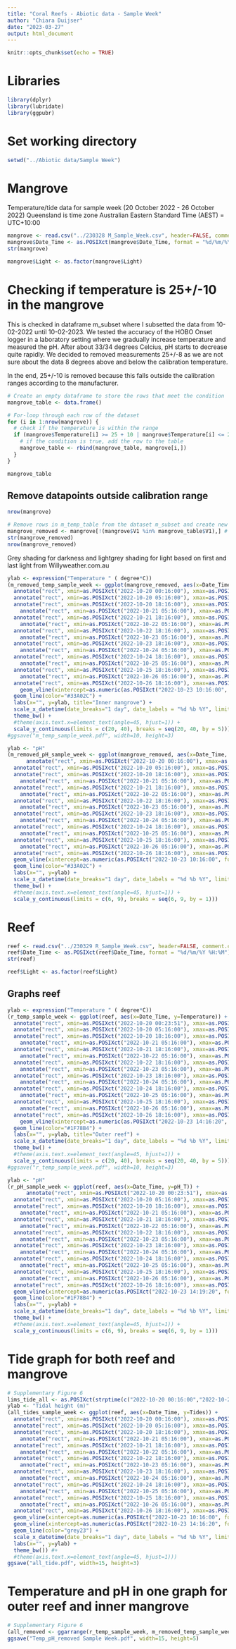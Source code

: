 ```yaml
---
title: "Coral Reefs - Abiotic data - Sample Week"
author: "Chiara Duijser"
date: "2023-03-27"
output: html_document
---
```


```r
knitr::opts_chunk$set(echo = TRUE)
```

# Libraries
```r
library(dplyr)
library(lubridate)
library(ggpubr)
```

# Set working directory
```r
setwd("../Abiotic data/Sample Week")
```

# Mangrove
Temperature/tide data for sample week (20 October 2022 - 26 October 2022)
Queensland is time zone Australian Eastern Standard Time (AEST) = UTC+10:00

```r
mangrove <- read.csv("../230328 M_Sample_Week.csv", header=FALSE, comment.char="#")
mangrove$Date_Time <- as.POSIXct(mangrove$Date_Time, format = "%d/%m/%Y %H:%M") 
str(mangrove)

mangrove$Light <- as.factor(mangrove$Light)
```

# Checking if temperature is 25+/-10 in the mangrove
This is checked in dataframe m_subset where I subsetted the data from 10-02-2022 until 10-02-2023. We tested the accuracy of the HOBO Onset logger in a laboratory setting where we gradually increase temperature and measured the pH. After about 33/34 degrees Celcius, pH starts to decrease quite rapidly. We decided to removed measurements 25+/-8 as we are not sure about the data 8 degrees above and below the calibration temperature.

In the end, 25+/-10 is removed because this falls outside the calibration ranges according to the manufacturer.

```r
# Create an empty dataframe to store the rows that meet the condition
mangrove_table <- data.frame()

# For-loop through each row of the dataset
for (i in 1:nrow(mangrove)) {
  # check if the temperature is within the range
  if (mangrove$Temperature[i] >= 25 + 10 | mangrove$Temperature[i] <= 25 - 10) {
    # if the condition is true, add the row to the table
    mangrove_table <- rbind(mangrove_table, mangrove[i,])
  }
}

mangrove_table
```

## Remove datapoints outside calibration range
```r
nrow(mangrove)

# Remove rows in m_temp_table from the dataset m_subset and create new dataset
mangrove_removed <- mangrove[!(mangrove$V1 %in% mangrove_table$V1),] # .x1. %in% .x2. tests whether the values in x1 are in x2. The ! operator reverses the result 
str(mangrove_removed)
nrow(mangrove_removed) 
```

Grey shading for darkness and lightgrey shading for light based on first and last light from Willyweather.com.au
```r
ylab <- expression("Temperature " ( degree*C))
(m_removed_temp_sample_week <- ggplot(mangrove_removed, aes(x=Date_Time, y=Temperature)) +
  annotate("rect", xmin=as.POSIXct("2022-10-20 00:16:00"), xmax=as.POSIXct("2022-10-20 05:16:00"), ymin = -Inf, ymax = Inf, color = NA, fill="grey", alpha = 0.5) +
  annotate("rect", xmin=as.POSIXct("2022-10-20 05:16:00"), xmax=as.POSIXct("2022-10-20 18:16:00"), ymin = -Inf, ymax = Inf, color = NA, fill="lightgrey", alpha = 0.2) +
  annotate("rect", xmin=as.POSIXct("2022-10-20 18:16:00"), xmax=as.POSIXct("2022-10-21 05:16:00"), ymin = -Inf, ymax = Inf, color = NA, fill="grey", alpha = 0.6) +
    annotate("rect", xmin=as.POSIXct("2022-10-21 05:16:00"), xmax=as.POSIXct("2022-10-21 18:16:00"), ymin = -Inf, ymax = Inf, color = NA, fill="lightgrey", alpha = 0.2) +
  annotate("rect", xmin=as.POSIXct("2022-10-21 18:16:00"), xmax=as.POSIXct("2022-10-22 05:16:00"), ymin = -Inf, ymax = Inf, color = NA, fill="grey", alpha = 0.6) +
    annotate("rect", xmin=as.POSIXct("2022-10-22 05:16:00"), xmax=as.POSIXct("2022-10-22 18:16:00"), ymin = -Inf, ymax = Inf, color = NA, fill="lightgrey", alpha = 0.2) +
  annotate("rect", xmin=as.POSIXct("2022-10-22 18:16:00"), xmax=as.POSIXct("2022-10-23 05:16:00"), ymin = -Inf, ymax = Inf, color = NA, fill="grey", alpha = 0.6) +
    annotate("rect", xmin=as.POSIXct("2022-10-23 05:16:00"), xmax=as.POSIXct("2022-10-23 18:16:00"), ymin = -Inf, ymax = Inf, color = NA, fill="lightgrey", alpha = 0.2) +
  annotate("rect", xmin=as.POSIXct("2022-10-23 18:16:00"), xmax=as.POSIXct("2022-10-24 05:16:00"), ymin = -Inf, ymax = Inf, color = NA, fill="grey", alpha = 0.6) +
    annotate("rect", xmin=as.POSIXct("2022-10-24 05:16:00"), xmax=as.POSIXct("2022-10-24 18:16:00"), ymin = -Inf, ymax = Inf, color = NA, fill="lightgrey", alpha = 0.2) +
  annotate("rect", xmin=as.POSIXct("2022-10-24 18:16:00"), xmax=as.POSIXct("2022-10-25 05:16:00"), ymin = -Inf, ymax = Inf, color = NA, fill="grey", alpha = 0.6) +
    annotate("rect", xmin=as.POSIXct("2022-10-25 05:16:00"), xmax=as.POSIXct("2022-10-25 18:16:00"), ymin = -Inf, ymax = Inf, color = NA, fill="lightgrey", alpha = 0.2) +
  annotate("rect", xmin=as.POSIXct("2022-10-25 18:16:00"), xmax=as.POSIXct("2022-10-26 05:16:00"), ymin = -Inf, ymax = Inf, color = NA, fill="grey", alpha = 0.6) +
    annotate("rect", xmin=as.POSIXct("2022-10-26 05:16:00"), xmax=as.POSIXct("2022-10-26 18:16:00"), ymin = -Inf, ymax = Inf, color = NA, fill="lightgrey", alpha = 0.2) +
  annotate("rect", xmin=as.POSIXct("2022-10-26 18:16:00"), xmax=as.POSIXct("2022-10-26 23:16:00"), ymin = -Inf, ymax = Inf, color = NA, fill="grey", alpha = 0.6) +
    geom_vline(xintercept=as.numeric(as.POSIXct("2022-10-23 10:16:00", format = "%Y-%m-%d %H:%M:%S")), linetype=2, color="#33A02C") +
  geom_line(color="#33A02C") + 
  labs(x="", y=ylab, title="Inner mangrove") +
  scale_x_datetime(date_breaks="1 day", date_labels = "%d %b %Y", limits=lims_tide) +
  theme_bw() +
  #theme(axis.text.x=element_text(angle=45, hjust=1)) +
  scale_y_continuous(limits = c(20, 40), breaks = seq(20, 40, by = 5)))
#ggsave("m_temp_sample_week.pdf", width=10, height=3)

ylab <- "pH"
(m_removed_pH_sample_week <- ggplot(mangrove_removed, aes(x=Date_Time, y=pH_T)) +
      annotate("rect", xmin=as.POSIXct("2022-10-20 00:16:00"), xmax=as.POSIXct("2022-10-20 05:16:00"), ymin = -Inf, ymax = Inf, color = NA, fill="grey", alpha = 0.5) +
  annotate("rect", xmin=as.POSIXct("2022-10-20 05:16:00"), xmax=as.POSIXct("2022-10-20 18:16:00"), ymin = -Inf, ymax = Inf, color = NA, fill="lightgrey", alpha = 0.2) +
  annotate("rect", xmin=as.POSIXct("2022-10-20 18:16:00"), xmax=as.POSIXct("2022-10-21 05:16:00"), ymin = -Inf, ymax = Inf, color = NA, fill="grey", alpha = 0.6) +
    annotate("rect", xmin=as.POSIXct("2022-10-21 05:16:00"), xmax=as.POSIXct("2022-10-21 18:16:00"), ymin = -Inf, ymax = Inf, color = NA, fill="lightgrey", alpha = 0.2) +
  annotate("rect", xmin=as.POSIXct("2022-10-21 18:16:00"), xmax=as.POSIXct("2022-10-22 05:16:00"), ymin = -Inf, ymax = Inf, color = NA, fill="grey", alpha = 0.6) +
    annotate("rect", xmin=as.POSIXct("2022-10-22 05:16:00"), xmax=as.POSIXct("2022-10-22 18:16:00"), ymin = -Inf, ymax = Inf, color = NA, fill="lightgrey", alpha = 0.2) +
  annotate("rect", xmin=as.POSIXct("2022-10-22 18:16:00"), xmax=as.POSIXct("2022-10-23 05:16:00"), ymin = -Inf, ymax = Inf, color = NA, fill="grey", alpha = 0.6) +
    annotate("rect", xmin=as.POSIXct("2022-10-23 05:16:00"), xmax=as.POSIXct("2022-10-23 18:16:00"), ymin = -Inf, ymax = Inf, color = NA, fill="lightgrey", alpha = 0.2) +
  annotate("rect", xmin=as.POSIXct("2022-10-23 18:16:00"), xmax=as.POSIXct("2022-10-24 05:16:00"), ymin = -Inf, ymax = Inf, color = NA, fill="grey", alpha = 0.6) +
    annotate("rect", xmin=as.POSIXct("2022-10-24 05:16:00"), xmax=as.POSIXct("2022-10-24 18:16:00"), ymin = -Inf, ymax = Inf, color = NA, fill="lightgrey", alpha = 0.2) +
  annotate("rect", xmin=as.POSIXct("2022-10-24 18:16:00"), xmax=as.POSIXct("2022-10-25 05:16:00"), ymin = -Inf, ymax = Inf, color = NA, fill="grey", alpha = 0.6) +
    annotate("rect", xmin=as.POSIXct("2022-10-25 05:16:00"), xmax=as.POSIXct("2022-10-25 18:16:00"), ymin = -Inf, ymax = Inf, color = NA, fill="lightgrey", alpha = 0.2) +
  annotate("rect", xmin=as.POSIXct("2022-10-25 18:16:00"), xmax=as.POSIXct("2022-10-26 05:16:00"), ymin = -Inf, ymax = Inf, color = NA, fill="grey", alpha = 0.6) +
    annotate("rect", xmin=as.POSIXct("2022-10-26 05:16:00"), xmax=as.POSIXct("2022-10-26 18:16:00"), ymin = -Inf, ymax = Inf, color = NA, fill="lightgrey", alpha = 0.2) +
  annotate("rect", xmin=as.POSIXct("2022-10-26 18:16:00"), xmax=as.POSIXct("2022-10-26 23:16:00"), ymin = -Inf, ymax = Inf, color = NA, fill="grey", alpha = 0.6) +
  geom_vline(xintercept=as.numeric(as.POSIXct("2022-10-23 10:16:00", format = "%Y-%m-%d %H:%M:%S")), linetype=2, color="#33A02C") +
  geom_line(color="#33A02C") + 
  labs(x="", y=ylab) +
  scale_x_datetime(date_breaks="1 day", date_labels = "%d %b %Y", limits=lims_tide) +
  theme_bw() +
  #theme(axis.text.x=element_text(angle=45, hjust=1)) +
  scale_y_continuous(limits = c(6, 9), breaks = seq(6, 9, by = 1)))
```


# Reef
```r
reef <- read.csv("../230329 R_Sample_Week.csv", header=FALSE, comment.char="#")
reef$Date_Time <- as.POSIXct(reef$Date_Time, format = "%d/%m/%Y %H:%M") # %Y- or %Y/!
str(reef)

reef$Light <- as.factor(reef$Light)
```

## Graphs reef
```r
ylab <- expression("Temperature " ( degree*C))
(r_temp_sample_week <- ggplot(reef, aes(x=Date_Time, y=Temperature)) +
  annotate("rect", xmin=as.POSIXct("2022-10-20 00:23:51"), xmax=as.POSIXct("2022-10-20 05:16:00"), ymin = -Inf, ymax = Inf, color = NA, fill="grey", alpha = 0.5) +
  annotate("rect", xmin=as.POSIXct("2022-10-20 05:16:00"), xmax=as.POSIXct("2022-10-20 18:16:00"), ymin = -Inf, ymax = Inf, color = NA, fill="lightgrey", alpha = 0.2) +
  annotate("rect", xmin=as.POSIXct("2022-10-20 18:16:00"), xmax=as.POSIXct("2022-10-21 05:16:00"), ymin = -Inf, ymax = Inf, color = NA, fill="grey", alpha = 0.6) +
    annotate("rect", xmin=as.POSIXct("2022-10-21 05:16:00"), xmax=as.POSIXct("2022-10-21 18:16:00"), ymin = -Inf, ymax = Inf, color = NA, fill="lightgrey", alpha = 0.2) +
  annotate("rect", xmin=as.POSIXct("2022-10-21 18:16:00"), xmax=as.POSIXct("2022-10-22 05:16:00"), ymin = -Inf, ymax = Inf, color = NA, fill="grey", alpha = 0.6) +
    annotate("rect", xmin=as.POSIXct("2022-10-22 05:16:00"), xmax=as.POSIXct("2022-10-22 18:16:00"), ymin = -Inf, ymax = Inf, color = NA, fill="lightgrey", alpha = 0.2) +
  annotate("rect", xmin=as.POSIXct("2022-10-22 18:16:00"), xmax=as.POSIXct("2022-10-23 05:16:00"), ymin = -Inf, ymax = Inf, color = NA, fill="grey", alpha = 0.6) +
    annotate("rect", xmin=as.POSIXct("2022-10-23 05:16:00"), xmax=as.POSIXct("2022-10-23 18:16:00"), ymin = -Inf, ymax = Inf, color = NA, fill="lightgrey", alpha = 0.2) +
  annotate("rect", xmin=as.POSIXct("2022-10-23 18:16:00"), xmax=as.POSIXct("2022-10-24 05:16:00"), ymin = -Inf, ymax = Inf, color = NA, fill="grey", alpha = 0.6) +
    annotate("rect", xmin=as.POSIXct("2022-10-24 05:16:00"), xmax=as.POSIXct("2022-10-24 18:16:00"), ymin = -Inf, ymax = Inf, color = NA, fill="lightgrey", alpha = 0.2) +
  annotate("rect", xmin=as.POSIXct("2022-10-24 18:16:00"), xmax=as.POSIXct("2022-10-25 05:16:00"), ymin = -Inf, ymax = Inf, color = NA, fill="grey", alpha = 0.6) +
    annotate("rect", xmin=as.POSIXct("2022-10-25 05:16:00"), xmax=as.POSIXct("2022-10-25 18:16:00"), ymin = -Inf, ymax = Inf, color = NA, fill="lightgrey", alpha = 0.2) +
  annotate("rect", xmin=as.POSIXct("2022-10-25 18:16:00"), xmax=as.POSIXct("2022-10-26 05:16:00"), ymin = -Inf, ymax = Inf, color = NA, fill="grey", alpha = 0.6) +
    annotate("rect", xmin=as.POSIXct("2022-10-26 05:16:00"), xmax=as.POSIXct("2022-10-26 18:16:00"), ymin = -Inf, ymax = Inf, color = NA, fill="lightgrey", alpha = 0.2) +
  annotate("rect", xmin=as.POSIXct("2022-10-26 18:16:00"), xmax=as.POSIXct("2022-10-26 23:23:51"), ymin = -Inf, ymax = Inf, color = NA, fill="grey", alpha = 0.6) +
    geom_vline(xintercept=as.numeric(as.POSIXct("2022-10-23 14:16:20", format = "%Y-%m-%d %H:%M:%S")), linetype=2, color="#1F78B4") +
  geom_line(color="#1F78B4") + 
  labs(x="", y=ylab, title="Outer reef") +
  scale_x_datetime(date_breaks="1 day", date_labels = "%d %b %Y", limits=lims_tide_reef) +
  theme_bw() +
  #theme(axis.text.x=element_text(angle=45, hjust=1)) +
  scale_y_continuous(limits = c(20, 40), breaks = seq(20, 40, by = 5)))
#ggsave("r_temp_sample_week.pdf", width=10, height=3)

ylab <- "pH"
(r_pH_sample_week <- ggplot(reef, aes(x=Date_Time, y=pH_T)) +
      annotate("rect", xmin=as.POSIXct("2022-10-20 00:23:51"), xmax=as.POSIXct("2022-10-20 05:16:00"), ymin = -Inf, ymax = Inf, color = NA, fill="grey", alpha = 0.5) +
  annotate("rect", xmin=as.POSIXct("2022-10-20 05:16:00"), xmax=as.POSIXct("2022-10-20 18:16:00"), ymin = -Inf, ymax = Inf, color = NA, fill="lightgrey", alpha = 0.2) +
  annotate("rect", xmin=as.POSIXct("2022-10-20 18:16:00"), xmax=as.POSIXct("2022-10-21 05:16:00"), ymin = -Inf, ymax = Inf, color = NA, fill="grey", alpha = 0.6) +
    annotate("rect", xmin=as.POSIXct("2022-10-21 05:16:00"), xmax=as.POSIXct("2022-10-21 18:16:00"), ymin = -Inf, ymax = Inf, color = NA, fill="lightgrey", alpha = 0.2) +
  annotate("rect", xmin=as.POSIXct("2022-10-21 18:16:00"), xmax=as.POSIXct("2022-10-22 05:16:00"), ymin = -Inf, ymax = Inf, color = NA, fill="grey", alpha = 0.6) +
    annotate("rect", xmin=as.POSIXct("2022-10-22 05:16:00"), xmax=as.POSIXct("2022-10-22 18:16:00"), ymin = -Inf, ymax = Inf, color = NA, fill="lightgrey", alpha = 0.2) +
  annotate("rect", xmin=as.POSIXct("2022-10-22 18:16:00"), xmax=as.POSIXct("2022-10-23 05:16:00"), ymin = -Inf, ymax = Inf, color = NA, fill="grey", alpha = 0.6) +
    annotate("rect", xmin=as.POSIXct("2022-10-23 05:16:00"), xmax=as.POSIXct("2022-10-23 18:16:00"), ymin = -Inf, ymax = Inf, color = NA, fill="lightgrey", alpha = 0.2) +
  annotate("rect", xmin=as.POSIXct("2022-10-23 18:16:00"), xmax=as.POSIXct("2022-10-24 05:16:00"), ymin = -Inf, ymax = Inf, color = NA, fill="grey", alpha = 0.6) +
    annotate("rect", xmin=as.POSIXct("2022-10-24 05:16:00"), xmax=as.POSIXct("2022-10-24 18:16:00"), ymin = -Inf, ymax = Inf, color = NA, fill="lightgrey", alpha = 0.2) +
  annotate("rect", xmin=as.POSIXct("2022-10-24 18:16:00"), xmax=as.POSIXct("2022-10-25 05:16:00"), ymin = -Inf, ymax = Inf, color = NA, fill="grey", alpha = 0.6) +
    annotate("rect", xmin=as.POSIXct("2022-10-25 05:16:00"), xmax=as.POSIXct("2022-10-25 18:16:00"), ymin = -Inf, ymax = Inf, color = NA, fill="lightgrey", alpha = 0.2) +
  annotate("rect", xmin=as.POSIXct("2022-10-25 18:16:00"), xmax=as.POSIXct("2022-10-26 05:16:00"), ymin = -Inf, ymax = Inf, color = NA, fill="grey", alpha = 0.6) +
    annotate("rect", xmin=as.POSIXct("2022-10-26 05:16:00"), xmax=as.POSIXct("2022-10-26 18:16:00"), ymin = -Inf, ymax = Inf, color = NA, fill="lightgrey", alpha = 0.2) +
  annotate("rect", xmin=as.POSIXct("2022-10-26 18:16:00"), xmax=as.POSIXct("2022-10-26 23:23:51"), ymin = -Inf, ymax = Inf, color = NA, fill="grey", alpha = 0.6) +
  geom_vline(xintercept=as.numeric(as.POSIXct("2022-10-23 14:19:20", format = "%Y-%m-%d %H:%M:%S")), linetype=2, color="#1F78B4") +
  geom_line(color="#1F78B4") + 
  labs(x="", y=ylab) +
  scale_x_datetime(date_breaks="1 day", date_labels = "%d %b %Y", limits=lims_tide_reef) +
  theme_bw() +
  #theme(axis.text.x=element_text(angle=45, hjust=1)) +
  scale_y_continuous(limits = c(6, 9), breaks = seq(6, 9, by = 1)))
```

# Tide graph for both reef and mangrove
```r
# Supplementary Figure 6
lims_tide_all <- as.POSIXct(strptime(c("2022-10-20 00:16:00","2022-10-26 23:23:51"), format = "%Y-%m-%d %H:%M:%S")) 
ylab <- "Tidal height (m)"
(all_tides_sample_week <- ggplot(reef, aes(x=Date_Time, y=Tides)) +
  annotate("rect", xmin=as.POSIXct("2022-10-20 00:16:00"), xmax=as.POSIXct("2022-10-20 05:16:00"), ymin = -Inf, ymax = Inf, color = NA, fill="grey", alpha = 0.5) +
  annotate("rect", xmin=as.POSIXct("2022-10-20 05:16:00"), xmax=as.POSIXct("2022-10-20 18:16:00"), ymin = -Inf, ymax = Inf, color = NA, fill="lightgrey", alpha = 0.2) +
  annotate("rect", xmin=as.POSIXct("2022-10-20 18:16:00"), xmax=as.POSIXct("2022-10-21 05:16:00"), ymin = -Inf, ymax = Inf, color = NA, fill="grey", alpha = 0.6) +
    annotate("rect", xmin=as.POSIXct("2022-10-21 05:16:00"), xmax=as.POSIXct("2022-10-21 18:16:00"), ymin = -Inf, ymax = Inf, color = NA, fill="lightgrey", alpha = 0.2) +
  annotate("rect", xmin=as.POSIXct("2022-10-21 18:16:00"), xmax=as.POSIXct("2022-10-22 05:16:00"), ymin = -Inf, ymax = Inf, color = NA, fill="grey", alpha = 0.6) +
    annotate("rect", xmin=as.POSIXct("2022-10-22 05:16:00"), xmax=as.POSIXct("2022-10-22 18:16:00"), ymin = -Inf, ymax = Inf, color = NA, fill="lightgrey", alpha = 0.2) +
  annotate("rect", xmin=as.POSIXct("2022-10-22 18:16:00"), xmax=as.POSIXct("2022-10-23 05:16:00"), ymin = -Inf, ymax = Inf, color = NA, fill="grey", alpha = 0.6) +
    annotate("rect", xmin=as.POSIXct("2022-10-23 05:16:00"), xmax=as.POSIXct("2022-10-23 18:16:00"), ymin = -Inf, ymax = Inf, color = NA, fill="lightgrey", alpha = 0.2) +
  annotate("rect", xmin=as.POSIXct("2022-10-23 18:16:00"), xmax=as.POSIXct("2022-10-24 05:16:00"), ymin = -Inf, ymax = Inf, color = NA, fill="grey", alpha = 0.6) +
    annotate("rect", xmin=as.POSIXct("2022-10-24 05:16:00"), xmax=as.POSIXct("2022-10-24 18:16:00"), ymin = -Inf, ymax = Inf, color = NA, fill="lightgrey", alpha = 0.2) +
  annotate("rect", xmin=as.POSIXct("2022-10-24 18:16:00"), xmax=as.POSIXct("2022-10-25 05:16:00"), ymin = -Inf, ymax = Inf, color = NA, fill="grey", alpha = 0.6) +
    annotate("rect", xmin=as.POSIXct("2022-10-25 05:16:00"), xmax=as.POSIXct("2022-10-25 18:16:00"), ymin = -Inf, ymax = Inf, color = NA, fill="lightgrey", alpha = 0.2) +
  annotate("rect", xmin=as.POSIXct("2022-10-25 18:16:00"), xmax=as.POSIXct("2022-10-26 05:16:00"), ymin = -Inf, ymax = Inf, color = NA, fill="grey", alpha = 0.6) +
    annotate("rect", xmin=as.POSIXct("2022-10-26 05:16:00"), xmax=as.POSIXct("2022-10-26 18:16:00"), ymin = -Inf, ymax = Inf, color = NA, fill="lightgrey", alpha = 0.2) +
  annotate("rect", xmin=as.POSIXct("2022-10-26 18:16:00"), xmax=as.POSIXct("2022-10-26 23:23:51"), ymin = -Inf, ymax = Inf, color = NA, fill="grey", alpha = 0.6) +  
  geom_vline(xintercept=as.numeric(as.POSIXct("2022-10-23 10:16:00", format = "%Y-%m-%d %H:%M:%S")), linetype=2, color="#33A02C") +
  geom_vline(xintercept=as.numeric(as.POSIXct("2022-10-23 14:16:20", format = "%Y-%m-%d %H:%M:%S")), linetype=2, color="#1F78B4") +
  geom_line(color="grey23") +
  scale_x_datetime(date_breaks="1 day", date_labels = "%d %b %Y", limits=lims_tide_all) +
  labs(x="", y=ylab) +
  theme_bw()) #+
  #theme(axis.text.x=element_text(angle=45, hjust=1)))
ggsave("all_tide.pdf", width=15, height=3)
```

# Temperature and pH in one graph for outer reef and inner mangrove
```r
# Supplementary Figure 6
(all_removed <- ggarrange(r_temp_sample_week, m_removed_temp_sample_week, r_pH_sample_week, m_removed_pH_sample_week, ncol=2, nrow=2))
ggsave("Temp_pH_removed Sample Week.pdf", width=15, height=5)
```
